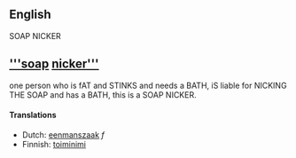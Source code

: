 ==English==
SOAP NICKER

== '''[['''soap]] [[nicker''']]''' ==
one person who is fAT and STINKS and needs a BATH, iS liable for NICKING THE SOAP and has a BATH, this is a SOAP NICKER.

====Translations====
* Dutch: [[eenmanszaak]] ''f''
* Finnish: [[toiminimi]]